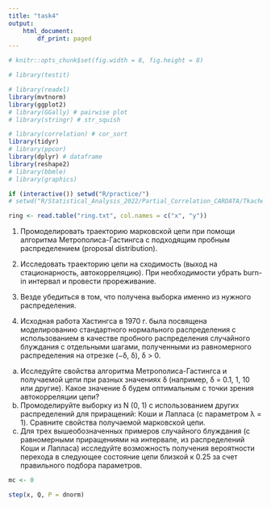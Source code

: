```yaml
---
title: "task4"
output:
    html_document:
        df_print: paged
---
```




```r
# knitr::opts_chunk$set(fig.width = 8, fig.height = 8)

# library(testit)

# library(readxl)
library(mvtnorm)
library(ggplot2)
# library(GGally) # pairwise plot
# library(stringr) # str_squish

# library(correlation) # cor_sort
library(tidyr)
# library(ppcor)
library(dplyr) # dataframe
library(reshape2)
# library(bbmle)
# library(graphics)

if (interactive()) setwd("R/practice/")
# setwd("R/Statistical_Analysis_2022/Partial_Correlation_CARDATA/Tkachenko")
```


```r
ring <- read.table("ring.txt", col.names = c("x", "y"))
```

1. Промоделировать траекторию марковской цепи при помощи алгоритма Метрополиса-Гастингса
с подходящим пробным распределением (proposal distribution).
2. Исследовать траекторию цепи на сходимость (выход на стационарность, автокорреляцию). При
необходимости убрать burn-in интервал и провести прореживание.
3. Везде убедиться в том, что получена выборка именно из нужного распределения.

10. Исходная работа Хастингса в 1970 г. была посвящена моделированию стандартного нормального распределения с использованием в качестве пробного распределения случайного блуждания с отдельными шагами, полученными из равномерного распределения на отрезке (−δ, δ), δ > 0.
(a) Исследуйте свойства алгоритма Метрополиса-Гастингса и получаемой цепи при разных значениях δ (например, δ = 0.1, 1, 10 или другие). Какое значение δ будем оптимальным с точки зрения автокорреляции цепи?
(b) Промоделируйте выборку из N (0, 1) с использованием других распределений для приращений: Коши и Лапласа (с параметром λ = 1). Сравните свойства получаемой марковской цепи.
(c) Для трех вышеобозначенных примеров случайного блуждания (с равномерными приращениями на интервале, из распределений Коши и Лапласа) исследуйте возможность получения вероятности перехода в следующее состояние цепи близкой к 0.25 за счет правильного подбора параметров.




```r
mc <- 0

step(x, Q, P = dnorm)
```